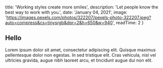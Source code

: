 
  title: 'Working styles create more smiles',
  description: 'Let people know the best way to work with you.',
  date: 'January 04, 2021',
  image:
    'https://images.pexels.com/photos/322207/pexels-photo-322207.jpeg?auto=compress&cs=tinysrgb&dpr=2&h=650&w=940',
  readTime: 2
}


## Hello

Lorem ipsum dolor sit amet, consectetur adipiscing elit. Quisque maximus pellentesque dolor non egestas. In sed tristique elit. Cras vehicula, nisl vel ultricies gravida, augue nibh laoreet arcu, et tincidunt augue dui non elit.
